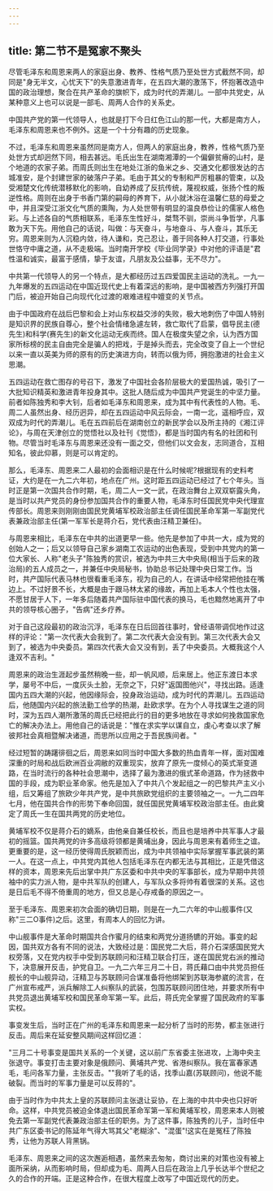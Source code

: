 ```yaml
---
---
---
```

title: 第二节不是冤家不聚头
---



尽管毛泽东和周恩来两人的家庭出身、教养、性格气质乃至处世方式截然不同，却同是"身无半文，心忧天下"的失意激进青年，在五四大潮的激荡下，怀抱著改造中国的政治理想，聚合在共产革命的旗帜下，成为时代的弄潮儿。一部中共党史，从某种意义上也可以说是一部毛、周两人合作的关系史。

中国共产党的第一代领导人，也就是打下今日红色江山的那一代，大都是南方人，毛泽东和周恩来也不例外。这是一个十分有趣的历史现象。

不过，毛泽东和周恩来虽然同是南方人，但两人的家庭出身，教养，性格气质乃至处世方式却迥然下同，相去甚远。毛氏出生在湖南湘潭的一个偏僻贫瘠的山村，是个地道的农家子弟。而周氏则出生在地处江浙的鱼米之乡、交通文化都很发达的古城准安，是个封建世家的破落户子弟。毛由于其父的专制和严厉粗暴的管束，以及受湘楚文化传统潜移默化的影响，自幼养成了反抗传统，蔑视权威，张扬个性的叛逆性格。周则在出身于书香门第的嗣母的养育下，从小就沐浴在温馨仁慈的母爱之中，并且深受江浙文化气质的熏陶，为人处世带有明显的温良恭俭让的儒家人格色彩。与上述各自的气质相联系，毛泽东生性好斗，桀骛不驯，崇尚斗争哲学，凡事敢为天下先。用他自己的话说，叫做：与天奋斗，与地奋斗、与人奋斗，其乐无穷。周恩来则为人沉稳内敛，待人谦和，克己忍让，善于同各种人打交道，行事处世恪守中庸之道，从不走极端。当时南开学校《毕业同学录》中对他的评语是"君性温和诚实，最富于感情，挚于友谊，凡朋友及公益事，无不尽力"。

中共第一代领导人的另一个特点，是大都经历过五四爱国民主运动的洗礼。一九一九年爆发的五四运动在中国近现代史上有着深远的影响，是中国被西方列强打开国门后，被迫开始自己向现代化过渡的艰难进程中嬗变的关节点。

由于中国政府在战后巴黎和会上对山东权益交涉的失败，极大地刺伤了中国人特别是知识界的民族自尊心，整个社会情绪急遽左转，救亡取代了启蒙，倡导民主(德先生)和科学(赛先生)的新文化运动无疾而终。国人在极度失望之余，认为西方国家所标榜的民主自由完全是骗人的把戏，于是掉头而去，完全改变了自上一个世纪以来一直以英美为师的原有的历史演进方向，转而以俄为师，拥抱激进的社会主义思潮。

五四运动在救亡图存的号召下，激发了中国社会各阶层极大的爱国热诚，吸引了一大批知识精英和激进青年投身其中。这批人随后成为中国共产党诞生的中坚力量。前者如陈独秀和李大钊，后者如毛泽东和周恩来，成为其中有代表性的人物。毛、周二人虽然出身、经历迥异，却在五四运动中风云际会，一南一北，遥相呼应，双双成为时代的弄潮儿。毛在五四前后在湖南创立的新民学会以及所主持的《湘江评论》，与周在天津创立的觉悟社以及社刊《觉悟》，都是当时国内有名的社团和刊物。尽管当时毛泽东与周恩来还没有一面之交，但他们以文会友，志同道合，互相知名，彼此仰慕，则是可以肯定的。

那么，毛泽东、周恩来二人最初的会面相识是在什么时候呢?根据现有的史料考证，大约是在一九二六年初，地点在广州。这时距五四运动已经过了七个年头。当时正是第一次国共合作时期，毛，周二人一文一武，在政治舞台上双双崭露头角，是当时以共产党员的身份参加国共合作的重要人物，毛泽东时任国民党中央代理宣传部长。周恩来则刚刚由国民党黄埔军校政治部主任调任国民革命军第一军副党代表兼政治部主任(第一军军长是蒋介石，党代表由汪精卫兼任)。

与周恩来相比，毛泽东在中共的出道更早一些。他先是参加了中共一大，成为党的创始人之一；后又以领导自己家乡湖南工农运动的出色表现，受到中共党内的第一位大家长、人称"老头子"陈独秀的赏识，被选为中共三大中央局(相当于后来的政治局)的五人成员之一，并兼任中央局秘书，协助总书记处理中央日常工作。当时，共产国际代表马林也很看重毛泽东，视为自己的人，在讲话中经常把他挂在嘴边上。不过好景不长，大概是由于跟马林太紧的缘故，再加上毛本人个性也太强，不愿甘居于人下，一年多后随着共产国际驻中国代表的换马，毛也黯然地离开了中共的领导核心圈子，"告病"还乡疗养。

对于自己这段最初的政治沉浮，毛泽东在日后回首往事时，曾经语带调侃地作过这样的评论："第一次代表大会我到了。第二次代表大会没有到。第三次代表大会又到了，被选为中央委员。第四次代表大会又没有到，丢了中央委员。大概我这个人逢双不吉利。"

周恩来的政治生涯起步虽然稍晚一些，却一帆风顺，后来居上。他正东渡日本求学，屡号不中后，一度灰头土脸，无奈之下，只好"返国图他兴"，寻找出路。适逢国内五四大潮的兴起，他因缘际会，投身政治运动，成为时代的弄潮儿。五四运动后，他随国内兴起的旅法勤工俭学的热潮，赴欧求学。在为个人寻找谋生之道的同时，深为五四人潮所激荡的周氏已经把此行的目的更多地放在寻求如何挽救国家危亡的解决办法上。用他自己的话说是："惟在求实学以谋自立，虔心考查以求了解彼邦社会真相暨解决诸道，而思所以应用之于吾民族间者。"

经过短暂的踌躇徘徊之后，周恩来如同当时中国大多数的热血青年一样，面对国难深重的时局和战后欧洲百业凋敝的双重现实，放弃了原先一度倾心的英式渐变道路，在当时流行的各种社会思潮中，选择了最为激进的俄式革命道路，作为拯救中国的手段，成为职业革命家。他先是加入了中共八个发起组之一的巴黎共产主义小组，后又筹组了旅欧少年共产党，是中共旅欧党组织的主要领袖之一。一九二四年七月，他在国共合作的形势下奉命回国，就任国民党黄埔军校政治部主任。由此奠定了周氏一生在国共两党的历史地位。

黄埔军校不仅是蒋介石的嫡系，由他亲自兼任校长，而且也是培养中共军事人才最初的摇篮。国共两党的许多高级将领都是黄埔出身，因此与周恩来有着师生之谊。更重要的是，这一经历使得周氏脱颖而出，成为中共领袖中实际掌握军事武装的第一人。在这一点上，中共党内其他人包括毛泽东在内都无法与其相比，正是凭借这样的资本，周恩来先后出掌中共广东区委和中共中央的军事部长，成为早期中共领袖中的实力派人物，是中共军队的创建人，与军队众多将帅有着很深的关系。这也是日后毛不得不倚重周的地方，但又总是心存戒备的原因之一。

至于毛泽东、周恩来初次会面的确切日期，则是在一九二六年的中山舰事件(又称"三二O事件)之后。这里，有周本人的回忆为讲。

中山舰事件是大革命时期国共合作蜜月的结束和两党分道扬镳的开始。事变的起因，国共双方各有不同的说法，大致经过是：国民党二大后，蒋介石深感国民党大权旁落，又在党内权手中受到苏联顾问和汪精卫联合打压，遂在国民党右派的推动下，决意展开反击，护党自卫。一九二六年三月二十日，蒋氏藉口由中共党员担任舰长的中山舰异动，汪精卫与苏联顾问合谋准备将他绑架到苏联海参崴的流言，在广州宣布戒严，派兵解除工人纠察队的武装，包围苏联顾问团住地，并要求所有中共党员退出黄埔军校和国民革命军第一军。此后，蒋氏完全掌握了国民政府的军事实权。

事变发生后，当时正在广州的毛泽东和周恩来一起分析了当时的形势，都主张进行反击。周后来在延安整风期间这样回忆道：

"三月二十号事变是国共关系的一个关键，这以前广东省委主张进攻，上海中央主张退守。事变打击主要对象是俄顾问、黄埔共产党、省港纠察队。我在富春家遇毛，毛问各军力量，主张反击。""我听了毛的话，找季山嘉(苏联顾问)，他说不能破裂。而当时的军事力量是可以反蒋的"。

由于当时作为中共太上皇的苏联顾问主张退让妥协，在上海的中共中央也只好听命。这样，中共党员被迫全体退出国民革命军第一军和黄埔军校，周恩来本人则被免去第一军副党代表兼政治部主任的职务。为了这件事，陈独秀的儿子，当时任中共广东区委书记的陈延年气得大骂其父"老糊涂"、"混蛋"!这实在是冤枉了陈独秀，让他为苏联人背黑锅。

毛泽东、周恩来之间的这次邂逅相遇，虽然来去匆匆，商讨出来的对策也没有被上面所采纳，从而影响时局，但却成为毛、周两人日后在政治上几乎长达半个世纪之久的合作的开端。正是这种合作，在很大程度上改写了中国近现代的历史。